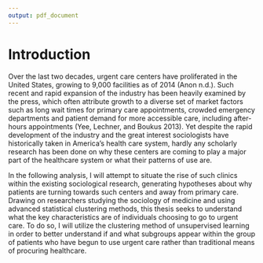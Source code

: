 ```yaml
---
output: pdf_document
---
```


<!-- The {.unnumbered} option here means that the introduction will be "Chapter 0." -->

# Introduction {.unnumbered}
\doublespacing
<!--
You'll see \LaTeX\ code here and there, but it won't make up a large chunk of your thesis text.
-->

Over the last two decades, urgent care centers have proliferated in the United States, growing to 9,000 facilities  as of 2014 (Anon n.d.). Such recent and rapid expansion of the industry has been heavily examined by the press, which often attribute growth to a diverse set of market factors such as long wait times for primary care appointments, crowded emergency departments and patient demand for more accessible care, including after-hours appointments (Yee, Lechner, and Boukus 2013). Yet despite the rapid development of the industry and the great interest sociologists have historically taken in America’s health care system, hardly any scholarly research has been done on why these centers are coming to play a major part of the healthcare system or what their patterns of use are. 

In the following analysis, I will attempt to situate the rise of such clinics within the existing sociological research, generating hypotheses about why patients are turning towards such centers and away from primary care. Drawing on researchers studying the sociology of medicine and using advanced statistical clustering methods, this thesis seeks to understand what the key characteristics are of individuals choosing to go to urgent care. To do so, I will utilize the clustering method of unsupervised learning in order to better understand if and what subgroups appear within the group of patients who have begun to use urgent care rather than traditional means of procuring healthcare. 